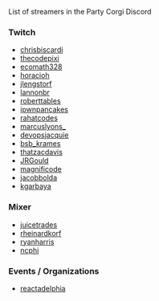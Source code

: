 List of streamers in the Party Corgi Discord

### Twitch

<!-- TODO: Randomize this list, or order by most recently live -->

- [chrisbiscardi](https://www.twitch.tv/chrisbiscardi)
- [thecodepixi](https://www.twitch.tv/thecodepixi)
- [ecomath328](https://www.twitch.tv/ecomath328)
- [horacioh](https://www.twitch.tv/horacioh)
- [jlengstorf](https://www.twitch.tv/jlengstorf)
- [lannonbr](https://www.twitch.tv/lannonbr)
- [roberttables](https://www.twitch.tv/roberttables)
- [ipwnpancakes](https://www.twitch.tv/ipwnpancakes)
- [rahatcodes](https://www.twitch.tv/rahatcodes)
- [marcuslyons_](https://www.twitch.tv/marcuslyons_)
- [devopsjacquie](https://www.twitch.tv/devopsjacquie)
- [bsb_krames](https://www.twitch.tv/bsb_krames)
- [thatzacdavis](https://www.twitch.tv/thatzacdavis)
- [JRGould](https://www.twitch.tv/JRGould)
- [magnificode](https://www.twitch.tv/magnificode)
- [jacobbolda](https://www.twitch.tv/jacobbolda)
- [kgarbaya](https://www.twitch.tv/kgarbaya)

### Mixer

- [juicetrades](https://mixer.com/juicetrades)
- [rheinardkorf](https://mixer.com/rheinardkorf)
- [ryanharris](https://mixer.com/ryanharris)
- [ncphi](https://mixer.com/ncphi)

### Events / Organizations

- [reactadelphia](https://www.twitch.tv/reactadelphia/)
